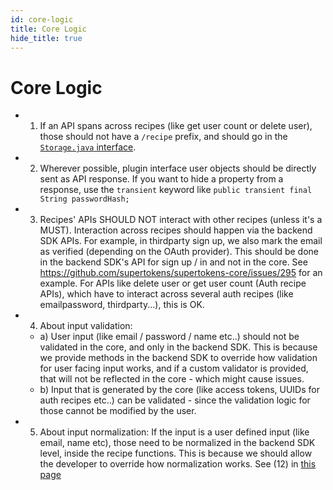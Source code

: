 ```yaml
---
id: core-logic
title: Core Logic
hide_title: true
---
```


# Core Logic

- 1) If an API spans across recipes (like get user count or delete user), those should not have a `/recipe` prefix, and should go in the [`Storage.java` interface](https://github.com/supertokens/supertokens-plugin-interface/blob/master/src/main/java/io/supertokens/pluginInterface/Storage.java).
- 2) Wherever possible, plugin interface user objects should be directly sent as API response. If you want to hide a property from a response, use the `transient` keyword like `public transient final String passwordHash;`
- 3) Recipes' APIs SHOULD NOT interact with other recipes (unless it's a MUST). Interaction across recipes should happen via the backend SDK APIs. For example, in thirdparty sign up, we also mark the email as verified (depending on the OAuth provider). This should be done in the backend SDK's API for sign up / in and not in the core. See https://github.com/supertokens/supertokens-core/issues/295 for an example. For APIs like delete user or get user count (Auth recipe APIs), which have to interact across several auth recipes (like emailpassword, thirdparty...), this is OK.
- 4) About input validation:
   - a) User input (like email / password / name etc..) should not be validated in the core, and only in the backend SDK. This is because we provide methods in the backend SDK to override how validation for user facing input works, and if a custom validator is provided, that will not be reflected in the core - which might cause issues.
   - b) Input that is generated by the core (like access tokens, UUIDs for auth recipes etc..) can be validated - since the validation logic for those cannot be modified by the user.
- 5) About input normalization: If the input is a user defined input (like email, name etc), those need to be normalized in the backend SDK level, inside the recipe functions. This is because we should allow the developer to override how normalization works. See (12) in [this page](../backend)